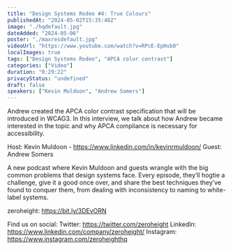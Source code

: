 ```yaml
---
title: "Design Systems Rodeo #4: True Colours"
publishedAt: "2024-05-02T15:35:48Z"
image: "./hqdefault.jpg"
dateAdded: "2024-05-06"
poster: "./maxresdefault.jpg"
videoUrl: "https://www.youtube.com/watch?v=RPcE-EpHvb0"
localImages: true
tags: ["Design Systems Rodeo", "APCA color contrast"]
categories: ["Video"]
duration: "0:29:22"
privacyStatus: "undefined"
draft: false
speakers: ["Kevin Muldoon", "Andrew Somers"]
---
```

Andrew created the APCA color contrast specification that will be introduced in WCAG3. In this interview, we talk about how Andrew became interested in the topic and why APCA compliance is necessary for accessibility.

Host: Kevin Muldoon - https://www.linkedin.com/in/kevinrmuldoon/
Guest: Andrew Somers 

A new podcast where Kevin Muldoon and guests wrangle with the big common problems that design systems face. Every episode, they’ll hogtie a challenge, give it a good once over, and share the best techniques they’ve found to conquer them, from dealing with inconsistency to naming to white-label systems.

zeroheight: https://bit.ly/3DEvORN

Find us on social:
Twitter: https://twitter.com/zeroheight
LinkedIn: https://www.linkedin.com/company/zeroheight/
Instagram: https://www.instagram.com/zeroheighthq
